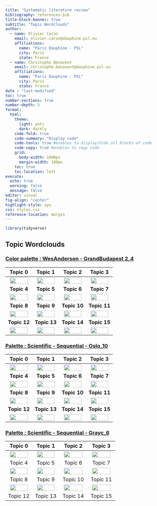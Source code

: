 ```yaml
---
title: "Systematic literature review"
bibliography: references.bib
title-block-banner: true
subtitle: "Topic Wordclouds"
author:
  - name: Olivier Caron
    email: olivier.caron@dauphine.psl.eu
    affiliations: 
      name: "Paris Dauphine - PSL"
      city: Paris
      state: France
  - name: Christophe Benavent
    email: christophe.benavent@dauphine.psl.eu
    affiliations: 
      name: "Paris Dauphine - PSL"
      city: Paris
      state: France
date : "last-modified"
toc: true
number-sections: true
number-depth: 5
format:
  html:
    theme:
      light: yeti
      dark: darkly
    code-fold: true
    code-summary: "Display code"
    code-tools: true #enables to display/hide all blocks of code
    code-copy: true #enables to copy code
    grid:
      body-width: 1000px
      margin-width: 100px
    toc: true
    toc-location: left
execute:
  echo: true
  warning: false
  message: false
editor: visual
fig-align: "center"
highlight-style: ayu
css: styles.css
reference-location: margin
---
```


```r
library(tidyverse)
```

## Topic Wordclouds

### [Color palette : WesAnderson - GrandBudapest 2_4](https://jiffyclub.github.io/palettable/wesanderson/#grandbudapest2_4)

|                               Topic 0                               |                               Topic 1                               |                               Topic 2                               |                               Topic 3                               |
|:-------------------------------------------------------------------:|:-------------------------------------------------------------------:|:-------------------------------------------------------------------:|:-------------------------------------------------------------------:|
| ![](wordclouds/wordcloud_topic0_GrandBudapest2_4.png){width="90%"}  | ![](wordclouds/wordcloud_topic1_GrandBudapest2_4.png){width="90%"}  | ![](wordclouds/wordcloud_topic2_GrandBudapest2_4.png){width="90%"}  | ![](wordclouds/wordcloud_topic3_GrandBudapest2_4.png){width="90%"}  |
|                             **Topic 4**                             |                             **Topic 5**                             |                             **Topic 6**                             |                             **Topic 7**                             |
| ![](wordclouds/wordcloud_topic4_GrandBudapest2_4.png){width="90%"}  | ![](wordclouds/wordcloud_topic5_GrandBudapest2_4.png){width="90%"}  | ![](wordclouds/wordcloud_topic6_GrandBudapest2_4.png){width="90%"}  | ![](wordclouds/wordcloud_topic7_GrandBudapest2_4.png){width="90%"}  |
|                             **Topic 8**                             |                             **Topic 9**                             |                            **Topic 10**                             |                            **Topic 11**                             |
| ![](wordclouds/wordcloud_topic8_GrandBudapest2_4.png){width="90%"}  | ![](wordclouds/wordcloud_topic9_GrandBudapest2_4.png){width="90%"}  | ![](wordclouds/wordcloud_topic10_GrandBudapest2_4.png){width="90%"} | ![](wordclouds/wordcloud_topic11_GrandBudapest2_4.png){width="90%"} |
|                            **Topic 12**                             |                            **Topic 13**                             |                            **Topic 14**                             |                            **Topic 15**                             |
| ![](wordclouds/wordcloud_topic12_GrandBudapest2_4.png){width="90%"} | ![](wordclouds/wordcloud_topic13_GrandBudapest2_4.png){width="90%"} | ![](wordclouds/wordcloud_topic14_GrandBudapest2_4.png){width="90%"} | ![](wordclouds/wordcloud_topic15_GrandBudapest2_4.png){width="90%"} |

### [Palette : Scientific - Sequential - Oslo_10](https://jiffyclub.github.io/palettable/scientific/sequential/#oslo_10)

|                          Topic 0                           |                          Topic 1                           |                          Topic 2                           |                          Topic 3                           |
|:----------------------------------------------------------:|:----------------------------------------------------------:|:----------------------------------------------------------:|:----------------------------------------------------------:|
| ![](wordclouds/wordcloud_topic0_Oslo_10.png){width="90%"}  | ![](wordclouds/wordcloud_topic1_Oslo_10.png){width="90%"}  | ![](wordclouds/wordcloud_topic2_Oslo_10.png){width="90%"}  | ![](wordclouds/wordcloud_topic3_Oslo_10.png){width="90%"}  |
|                        **Topic 4**                         |                        **Topic 5**                         |                        **Topic 6**                         |                        **Topic 7**                         |
| ![](wordclouds/wordcloud_topic4_Oslo_10.png){width="90%"}  | ![](wordclouds/wordcloud_topic5_Oslo_10.png){width="90%"}  | ![](wordclouds/wordcloud_topic6_Oslo_10.png){width="90%"}  | ![](wordclouds/wordcloud_topic7_Oslo_10.png){width="90%"}  |
|                        **Topic 8**                         |                        **Topic 9**                         |                        **Topic 10**                        |                        **Topic 11**                        |
| ![](wordclouds/wordcloud_topic8_Oslo_10.png){width="90%"}  | ![](wordclouds/wordcloud_topic9_Oslo_10.png){width="90%"}  | ![](wordclouds/wordcloud_topic10_Oslo_10.png){width="90%"} | ![](wordclouds/wordcloud_topic11_Oslo_10.png){width="90%"} |
|                        **Topic 12**                        |                        **Topic 13**                        |                        **Topic 14**                        |                        **Topic 15**                        |
| ![](wordclouds/wordcloud_topic12_Oslo_10.png){width="90%"} | ![](wordclouds/wordcloud_topic13_Oslo_10.png){width="90%"} | ![](wordclouds/wordcloud_topic14_Oslo_10.png){width="90%"} | ![](wordclouds/wordcloud_topic15_Oslo_10.png){width="90%"} |

### [Palette : Scientific - Sequential - Grayc_6](https://jiffyclub.github.io/palettable/scientific/sequential/#grayc_6)

|                          Topic 0                          |                          Topic 1                          |                          Topic 2                           |                          Topic 3                           |
|:---------------------------------------------------------:|:---------------------------------------------------------:|:----------------------------------------------------------:|:----------------------------------------------------------:|
| ![](wordclouds/wordcloud_topic0_GrayC_6.png){width="90%"} | ![](wordclouds/wordcloud_topic1_GrayC_6.png){width="90%"} | ![](wordclouds/wordcloud_topic2_GrayC_6.png){width="90%"}  | ![](wordclouds/wordcloud_topic3_GrayC_6.png){width="90%"}  |
|                          Topic 4                          |                          Topic 5                          |                          Topic 6                           |                          Topic 7                           |
| ![](wordclouds/wordcloud_topic4_GrayC_6.png){width="90%"} | ![](wordclouds/wordcloud_topic5_GrayC_6.png){width="90%"} | ![](wordclouds/wordcloud_topic6_GrayC_6.png){width="90%"}  | ![](wordclouds/wordcloud_topic7_GrayC_6.png){width="90%"}  |
|                          Topic 8                          |                          Topic 9                          |                          Topic 10                          |                          Topic 11                          |
| ![](wordclouds/wordcloud_topic8_GrayC_6.png){width="90%"} | ![](wordclouds/wordcloud_topic9_GrayC_6.png){width="90%"} | ![](wordclouds/wordcloud_topic10_GrayC_6.png){width="90%"} | ![](wordclouds/wordcloud_topic11_GrayC_6.png){width="90%"} |
|                         Topic 12                          |                         Topic 13                          |                          Topic 14                          |                          Topic 15                          |
